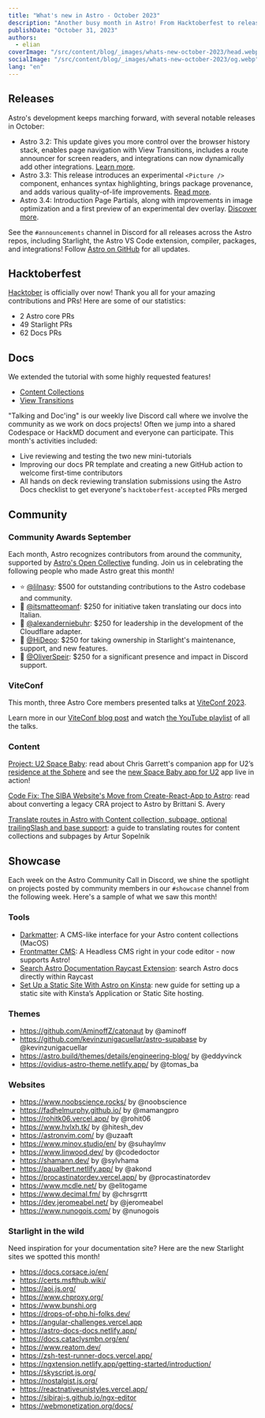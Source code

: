 ```yaml
---
title: "What's new in Astro - October 2023"
description: "Another busy month in Astro! From Hacktoberfest to releasing Page Partials. Read up on everything that happened this month in the Astro universe."
publishDate: "October 31, 2023"
authors:
  - elian
coverImage: "/src/content/blog/_images/whats-new-october-2023/head.webp"
socialImage: "/src/content/blog/_images/whats-new-october-2023/og.webp"
lang: "en"
---
```


## Releases

Astro's development keeps marching forward, with several notable releases in October:

- Astro 3.2: This update gives you more control over the browser history stack, enables page navigation with View Transitions, includes a route announcer for screen readers, and integrations can now dynamically add other integrations. [Learn more](/blog/astro-320/).
- Astro 3.3: This release introduces an experimental `<Picture />` component, enhances syntax highlighting, brings package provenance, and adds various quality-of-life improvements. [Read more](/blog/astro-330/).
- Astro 3.4: Introduction Page Partials, along with improvements in image optimization and a first preview of an experimental dev overlay. [Discover more](/blog/astro-340/).

See the `#announcements` channel in Discord for all releases across the Astro repos, including Starlight, the Astro VS Code extension, compiler, packages, and integrations! Follow [Astro on GitHub](https://github.com/withastro/) for all updates.

## Hacktoberfest

[Hacktober](https://hacktoberfest.com/) is officially over now! Thank you all for your amazing contributions and PRs! Here are some of our statistics:

- 2 Astro core PRs
- 49 Starlight PRs
- 62 Docs PRs

## Docs

We extended the tutorial with some highly requested features!

- [Content Collections](https://docs.astro.build/en/tutorials/add-content-collections/)
- [View Transitions](https://docs.astro.build/en/tutorials/add-view-transitions/)

"Talking and Doc'ing" is our weekly live Discord call where we involve the community as we work on docs projects! Often we jump into a shared Codespace or HackMD document and everyone can participate. This month's activities included:

- Live reviewing and testing the two new mini-tutorials
- Improving our docs PR template and creating a new GitHub action to welcome first-time contributors
- All hands on deck reviewing translation submissions using the Astro Docs checklist to get everyone's `hacktoberfest-accepted` PRs merged

## Community

### Community Awards September

Each month, Astro recognizes contributors from around the community, supported by [Astro's Open Collective](https://opencollective.com/astrodotbuild) funding. Join us in celebrating the following people who made Astro great this month!

- ⭐️ [@lilnasy](https://github.com/lilnasy): $500 for outstanding contributions to the Astro codebase and community.
- 🍾 [@itsmatteomanf](https://github.com/itsmatteomanf): $250 for initiative taken translating our docs into Italian.
- 🎉 [@alexanderniebuhr](https://github.com/alexanderniebuhr): $250 for leadership in the development of the Cloudflare adapter.
- 🥳 [@HiDeoo](https://github.com/hideoo): $250 for taking ownership in Starlight's maintenance, support, and new features.
- 🎈 [@OliverSpeir](https://github.com/oliverspeir): $250 for a significant presence and impact in Discord support.

### ViteConf

This month, three Astro Core members presented talks at [ViteConf 2023](https://viteconf.org/23/).

Learn more in our [ViteConf blog post](https://astro.build/blog/viteconf-2023/) and watch [the YouTube playlist](https://www.youtube.com/watch?v=veCxKeLl35A&list=PLqGQbXn_GDmkOsHI7-Wrbv1GgAA4tJZhg) of all the talks.

### Content

[Project: U2 Space Baby](https://www.chrsgrrtt.com/u2-space-baby): read about Chris Garrett's companion app for U2’s [residence at the Sphere](https://www.u2.com/splash) and see the [new Space Baby app for U2](https://u2spacebaby.u2.com/) app live in action!

[Code Fix: The SIBA Website's Move from Create-React-App to Astro](https://brittanisavery.com/post/move-siba-to-astro): read about converting a legacy CRA project to Astro by Brittani S. Avery

[Translate routes in Astro with Content collection, subpage, optional trailingSlash and base support](https://www.webdesign-sopelnik.de/en/blog/translate-routes-for-astro-content-collections-or-subpages-with-trailingslash-and-base-support/): a guide to translating routes for content collections and subpages by Artur Sopelnik 

## Showcase

Each week on the Astro Community Call in Discord, we shine the spotlight on projects posted by community members in our `#showcase` channel from the following week. Here's a sample of what we saw this month!

### Tools

- [Darkmatter](https://getdarkmatter.dev/): A CMS-like interface for your Astro content collections (MacOS)
- [Frontmatter CMS](https://frontmatter.codes/):  A Headless CMS right in your code editor - now supports Astro!
- [Search Astro Documentation Raycast Extension](https://www.raycast.com/ElianCodes/search-astro-docs): search Astro docs directly within Raycast
- [Set Up a Static Site With Astro on Kinsta](https://kinsta.com/docs/astro-static-site/): new guide for setting up a static site with Kinsta’s Application or Static Site hosting.

### Themes

- https://github.com/AminoffZ/catonaut by @aminoff
- https://github.com/kevinzunigacuellar/astro-supabase by @kevinzunigacuellar
- https://astro.build/themes/details/engineering-blog/ by @eddyvinck
- https://ovidius-astro-theme.netlify.app/ by @tomas_ba

### Websites

- https://www.noobscience.rocks/ by @noobscience
- https://fadhelmurphy.github.io/ by @mamangpro
- https://rohitk06.vercel.app/ by @rohit06
- https://www.hvlxh.tk/ by @hitesh_dev
- https://astronvim.com/ by @uzaaft
- https://www.minov.studio/en/ by @suhaylmv
- https://www.linwood.dev/ by @codedoctor
- https://shamann.dev/ by @sylvhama
- https://paualbert.netlify.app/ by @akond
- https://procastinatordev.vercel.app/ by @procastinatordev
- https://www.mcdle.net/ by @elitogame
- https://www.decimal.fm/ by @chrsgrrtt
- https://dev.jeromeabel.net/ by @jeromeabel
- https://www.nunogois.com/ by @nunogois

### Starlight in the wild

Need inspiration for your documentation site? Here are the new Starlight sites we spotted this month!

- https://docs.corsace.io/en/
- https://certs.msfthub.wiki/
- https://aoi.js.org/
- https://www.chproxy.org/
- https://www.bunshi.org
- https://drops-of-php.hi-folks.dev/
- https://angular-challenges.vercel.app
- https://astro-docs-docs.netlify.app/
- https://docs.cataclysmbn.org/en/
- https://www.reatom.dev/
- https://zsh-test-runner-docs.vercel.app/
- https://ngxtension.netlify.app/getting-started/introduction/
- https://skyscript.js.org/
- https://nostalgist.js.org/
- https://reactnativeunistyles.vercel.app/
- https://sibiraj-s.github.io/ngx-editor
- https://webmonetization.org/docs/
